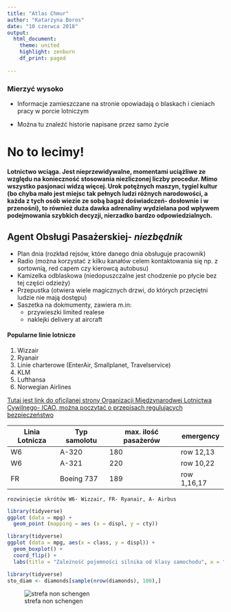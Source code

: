 ---
title: "Atlas Chmur"
author: "Katarzyna Boros"
date: "10 czerwca 2018"
output:
  html_document:
    theme: united
    highlight: zenburn
    df_print: paged
  
---
### Mierzyć wysoko

* Informacje zamieszczane na stronie opowiadają o blaskach i cieniach pracy w porcie lotniczym 

* Można tu znaleźć historie napisane przez samo życie


# No to lecimy! 

#### Lotnictwo wciąga. Jest nieprzewidywalne, momentami uciążliwe ze względu na konieczność stosowania niezliczonej liczby procedur. Mimo wszystko pasjonaci widzą więcej. Urok potężnych maszyn, tygiel kultur (bo chyba mało jest miejsc tak pełnych ludzi różnych narodowości, a każda z tych osób wiezie ze sobą bagaż doświadczeń- dosłownie i w przenośni), to również duża dawka adrenaliny wydzielana pod wpływem podejmowania szybkich decyzji, nierzadko bardzo odpowiedzialnych. 

## Agent Obsługi Pasażerskiej- *niezbędnik*

* Plan dnia (rozkład rejsów, które danego dnia obsługuje pracownik)
* Radio (można korzystać z kilku kanałów celem kontaktowania się np. z sortownią, red capem czy kierowcą autobusu)
* Kamizelka odblaskowa (niedopuszczalne jest chodzenie po płycie bez tej części odzieży)
* Przepustka (otwiera wiele magicznych drzwi, do których przeciętni ludzie nie mają dostępu)
* Saszetka na dokmumenty, zawiera m.in:
  + przywieszki limited realese
  + naklejki delivery at aircraft 
  
#### **Popularne linie lotnicze**
1. Wizzair
2. Ryanair
3. Linie charterowe (EnterAir, Smallplanet, Travelservice)
4. KLM
5. Lufthansa
6. Norwegian Airlines

[Tutaj jest link do oficjlanej strony Organizacji Międzynarodwej Lotnictwa Cywilnego- ICAO, można poczytać o przepisach regulujących bezpieczeństwo](https://www.icao.int/Pages/default.aspx)



| Linia Lotnicza | Typ samolotu | max. ilość pasażerów | emergency |
|----------------|--------------|----------------------|-----------|
|       W6       |   A-320      |    180               | row 12,13 |
|       W6       |   A-321      |    220               | row 10,22 |
| FR             |  Boeing 737| 189| row 1,16,17|


` rozwinięcie skrótów W6- Wizzair, FR- Ryanair, A- Airbus` 

```{r include = TRUE }
library(tidyverse)
ggplot (data = mpg) +
  geom_point (mapping = aes (x = displ, y = cty))
```


```{r echo=FALSE}
library(tidyverse)
ggplot (data = mpg, aes(x = class, y = displ)) +
  geom_boxplot() +
  coord_flip() +
  labs(title = "Zależność pojemności silnika od klasy samochodu", x = "Klasa", y = "Pojemność")
```

```{r echo=TRUE}
library(tidyverse)
sto_diam <- diamonds[sample(nrow(diamonds), 100),]
```


![strefa non schengen](plik.jpg)
